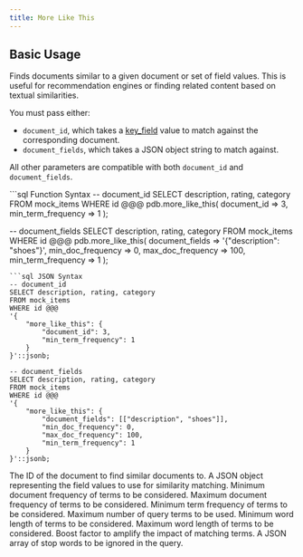 ```yaml
---
title: More Like This
---
```


## Basic Usage

Finds documents similar to a given document or set of field values. This is useful for recommendation engines or finding related content based on textual similarities.

You must pass either:

- `document_id`, which takes a [key_field](/documentation/indexing/create_index#choosing-a-key-field) value to match against the corresponding document.
- `document_fields`, which takes a JSON object string to match against.

All other parameters are compatible with both `document_id` and `document_fields`.

<CodeGroup>
```sql Function Syntax
-- document_id
SELECT description, rating, category
FROM mock_items
WHERE id @@@ pdb.more_like_this(
  document_id => 3,
  min_term_frequency => 1
);

-- document_fields
SELECT description, rating, category
FROM mock_items
WHERE id @@@ pdb.more_like_this(
document_fields => '{"description": "shoes"}',
min_doc_frequency => 0,
max_doc_frequency => 100,
min_term_frequency => 1
);

````
```sql JSON Syntax
-- document_id
SELECT description, rating, category
FROM mock_items
WHERE id @@@
'{
    "more_like_this": {
        "document_id": 3,
        "min_term_frequency": 1
    }
}'::jsonb;

-- document_fields
SELECT description, rating, category
FROM mock_items
WHERE id @@@
'{
    "more_like_this": {
        "document_fields": [["description", "shoes"]],
        "min_doc_frequency": 0,
        "max_doc_frequency": 100,
        "min_term_frequency": 1
    }
}'::jsonb;
````

</CodeGroup>

<div className="mt-8" />

<ParamField body="document_id">
  The ID of the document to find similar documents to.
</ParamField>
<ParamField body="document_fields">
  A JSON object representing the field values to use for similarity matching.
</ParamField>
<ParamField body="min_doc_frequency">
  Minimum document frequency of terms to be considered.
</ParamField>
<ParamField body="max_doc_frequency">
  Maximum document frequency of terms to be considered.
</ParamField>
<ParamField body="min_term_frequency">
  Minimum term frequency of terms to be considered.
</ParamField>
<ParamField body="max_query_terms">
  Maximum number of query terms to be used.
</ParamField>
<ParamField body="min_word_length">
  Minimum word length of terms to be considered.
</ParamField>
<ParamField body="max_word_length">
  Maximum word length of terms to be considered.
</ParamField>
<ParamField body="boost_factor">
  Boost factor to amplify the impact of matching terms.
</ParamField>
<ParamField body="stop_words">
  A JSON array of stop words to be ignored in the query.
</ParamField>
